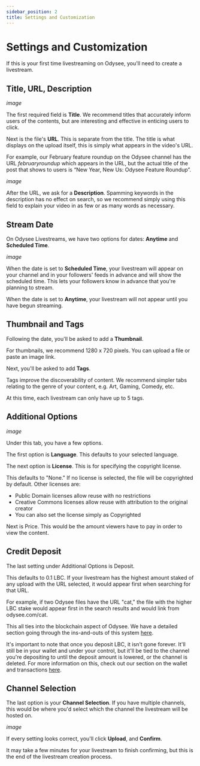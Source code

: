 ```yaml
---
sidebar_position: 2
title: Settings and Customization
---
```


# Settings and Customization

If this is your first time livestreaming on Odysee, you'll need to create a livestream.

## Title, URL, Description

*image*

The first required field is **Title**. We recommend titles that accurately inform users of the contents, but are interesting and effective in enticing users to click.

Next is the file's **URL**. This is separate from the title. The title is what displays on the upload itself, this is simply what appears in the video's URL.

For example, our February feature roundup on the Odysee channel has the URL *februaryroundup* which appears in the URL, but the actual title of the post that shows to users is “New Year, New Us: Odysee Feature Roundup”.

*image*

After the URL, we ask for a **Description**. Spamming keywords in the description has no effect on search, so we recommend simply using this field to explain your video in as few or as many words as necessary.

## Stream Date

On Odysee Livestreams, we have two options for dates: **Anytime** and **Scheduled Time**.

*image*

When the date is set to **Scheduled Time**, your livestream will appear on your channel and in your followers' feeds in advance and will show the scheduled time. This lets your followers know in advance that you're planning to stream.

When the date is set to **Anytime**, your livestream will not appear until you have begun streaming.

## Thumbnail and Tags

Following the date, you'll be asked to add a **Thumbnail**.

For thumbnails, we recommend 1280 x 720 pixels. You can upload a file or paste an image link.

Next, you'll be asked to add **Tags**.

Tags improve the discoverability of content. We recommend simpler tabs relating to the genre of your content, e.g. Art, Gaming, Comedy, etc.

At this time, each livestream can only have up to 5 tags.

## Additional Options

*image*

Under this tab, you have a few options.

The first option is **Language**. This defaults to your selected language.

The next option is **License**. This is for specifying the copyright license.

This defaults to "None." If no license is selected, the file will be copyrighted by default. Other licenses are:

- Public Domain licenses allow reuse with no restrictions
- Creative Commons licenses allow reuse with attribution to the original creator
- You can also set the license simply as Copyrighted

Next is Price. This would be the amount viewers have to pay in order to view the content.

## Credit Deposit
The last setting under Additional Options is Deposit.

This defaults to 0.1 LBC. If your livestream has the highest amount staked of any upload with the URL selected, it would appear first when searching for that URL.

For example, if two Odysee files have the URL "cat," the file with the higher LBC stake would appear first in the search results and would link from odysee.com/cat.

This all ties into the blockchain aspect of Odysee. We have a detailed section going through the ins-and-outs of this system [here](https://help.odysee.tv/category-blockchain/category-staking/naming).

It's important to note that once you deposit LBC, it isn't gone forever. It'll still be in your wallet and under your control, but it'll be tied to the channel you're depositing to until the deposit amount is lowered, or the channel is deleted. For more information on this, check out our section on the wallet and transactions [here](https://help.odysee.tv/category-wallet/).

## Channel Selection

The last option is your **Channel Selection**. If you have multiple channels, this would be where you'd select which the channel the livestream will be hosted on.

*image*

If every setting looks correct, you'll click **Upload**, and **Confirm**.

It may take a few minutes for your livestream to finish confirming, but this is the end of the livestream creation process.
